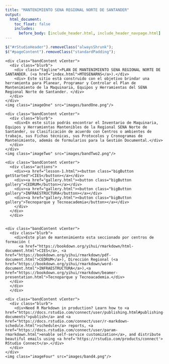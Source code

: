 ---
title: "MANTENIMIENTO SENA REGIONAL NORTE DE SANTANDER"
output:
  html_document:
    toc_float: false
    includes:
      before_body: [include_header.html, include_header_navpage.html]
---

```{js, echo=FALSE}
$("#rStudioHeader").removeClass("alwaysShrunk");
$("#pageContent").removeClass("standardPadding");
```


<!--html_preserve-->

<div id="homeContent">
  <div class="band full gray1 first rightText">
    <div class="bandContent vCenter">
      <div class="blurb">
        <div class="tagline">PLAN DE MANTENIMIENTO SENA REGIONAL NORTE DE SANTANDER. (<a href="index.html">MTOSENARNS</a>).</div>
        <div> Este sitio está construido con el objetivo brindar una herramienta para Planear, Programar y Controlar el Plan de Mantenimiento de la Maquinaria, Equipos y Herramientas del SENA Regional Norte de Santander. </div>
      </div>
    </div>
    <img class="imageOne" src="images/bandOne.png"/>
  </div>
  <div class="band full third second leftText">
    <div class="bandContent vCenter">
      <div class="blurb">
        <div>En este sitio podrás encontrar el Inventario de Maquinaria, Equipos y Herramientas Mantenibles de la Regional SENA Norte de Santander, su Clasificación de acuerdo con Centros o ambientes de trabajo, sus Fichas técnicas, sus Protocolos y Cronogramas de Mantenimiento, además de formularios para la Gestión Documental.</div>
      </div>
    </div>
    <img class="imageTwo" src="images/bandTwo2.png"/>
  </div>
  
  <div class="band full gray1 leftText">
    <div class="bandContent vCenter">
      <div class="actions">
        <div><a href="lesson-1.html"><button class="bigButton getStarted">CIES</button></a></div>
        <div><a href="gallery.html"><button class="bigButton gallery">CEDRUM</button></a></div>
        <div><a href="gallery.html"><button class="bigButton gallery">INFRAESTRUCTURA</button></a></div>
        <div><a href="gallery.html"><button class="bigButton gallery">Tecnoparque y Tecnoacademia</button></a></div>
        </div>
      </div>
      </div> 
	  
 <div class="band full gray1 rightText">
    <div class="bandContent vCenter">
      <div class="blurb">
        <div>Este plan de mantenimiento esta seccionado por centros de formación (
          <a href="https://bookdown.org/yihui/rmarkdown/html-document.html">CIES</a>, <a href="https://bookdown.org/yihui/rmarkdown/pdf-document.html">CEDRUM</a>), Dirección Regional (<a href="https://bookdown.org/yihui/rmarkdown/word-document.html">INFRAESTRUCTURA</a>),<a href="https://bookdown.org/yihui/rmarkdown/beamer-presentation.html">Tecnoparque y Tecnoacademia.</div>
      </div>
      </div>
      </div> 
 
	  
 <div class="band full gray2 fourth leftText">
    <div class="bandContent vCenter">
      <div class="blurb">
        <div>Need R Markdown in production? Learn how to <a href="https://docs.rstudio.com/connect/user/publishing.html#publishing-documents">publish</a> and <a href="https://docs.rstudio.com/connect/user/r-markdown-schedule.html">schedule</a> reports, <a href="https://docs.rstudio.com/connect/user/param-rmarkdown.html">enable self-service customization</a>, and distribute beautiful emails using <a href='https://rstudio.com/products/connect'> RStudio Connect</a>.</div>
      </div>
    </div>
    <img class="imageFour" src="images/band4.png"/>
  </div>
</div>

<!--/html_preserve-->

